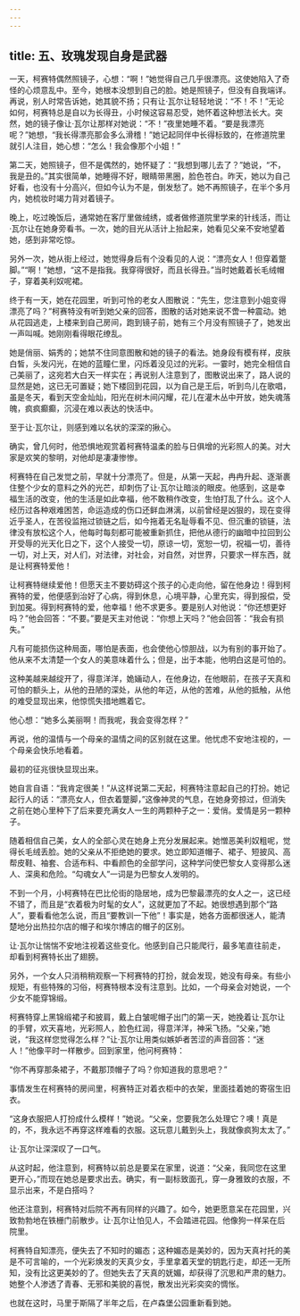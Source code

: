 ```yaml
---
---
---
```

title: 五、玫瑰发现自身是武器
---




一天，柯赛特偶然照镜子，心想：“啊！”她觉得自己几乎很漂亮。这使她陷入了奇怪的心烦意乱中。至今，她根本没想到自己的脸。她是照镜子，但没有自我端详。再说，别人时常告诉她，她其貌不扬；只有让·瓦尔让轻轻地说：“不！不！”无论如何，柯赛特总是自以为长得丑，小时候这容易忍受，她怀着这种想法长大。突然，她的镜子像让·瓦尔让那样对她说：“不！”夜里她睡不着。“要是我漂亮呢？”她想，“我长得漂亮那会多么滑稽！”她记起同伴中长得标致的，在修道院里就引人注目，她心想：“怎么！我会像那个小姐！”

第二天，她照镜子，但不是偶然的，她怀疑了：“我想到哪儿去了？”她说，“不，我是丑的。”其实很简单，她睡得不好，眼睛带黑圈，脸色苍白。昨天，她以为自己好看，也没有十分高兴，但如今认为不是，倒发愁了。她不再照镜子，在半个多月内，她梳妆时竭力背对着镜子。

晚上，吃过晚饭后，通常她在客厅里做绒绣，或者做修道院里学来的针线活，而让·瓦尔让在她身旁看书。一次，她的目光从活计上抬起来，她看见父亲不安地望着她，感到非常吃惊。

另外一次，她从街上经过，她觉得身后有个没看见的人说：“漂亮女人！但穿着蹩脚。”“啊！”她想，“这不是指我。我穿得很好，而且长得丑。”当时她戴着长毛绒帽子，穿着美利奴呢裙。

终于有一天，她在花园里，听到可怜的老女人图散说：“先生，您注意到小姐变得漂亮了吗？”柯赛特没有听到她父亲的回答，图散的话对她来说不啻一种震动。她从花园逃走，上楼来到自己房间，跑到镜子前，她有三个月没有照镜子了，她发出一声叫喊。她刚刚看得眼花缭乱。

她是俏丽、娟秀的；她禁不住同意图散和她的镜子的看法。她身段有模有样，皮肤白皙，头发闪光，在她的蓝瞳仁里，闪烁着没见过的光彩。一霎时，她完全相信自己美丽了，这宛若大白天一样实在；再说别人注意到了，图散说出来了，路人说的显然是她，这已无可置疑；她下楼回到花园，以为自己是王后，听到鸟儿在歌唱，虽是冬天，看到天空金灿灿，阳光在树木间闪耀，花儿在灌木丛中开放，她失魂落魄，疯疯癫癫，沉浸在难以表达的快活中。

至于让·瓦尔让，则感到难以名状的深深的揪心。

确实，曾几何时，他恐惧地观赏着柯赛特温柔的脸与日俱增的光彩照人的美。对大家是欢笑的黎明，对他却是凄凄惨惨。

柯赛特在自己发觉之前，早就十分漂亮了。但是，从第一天起，冉冉升起、逐渐裹住整个少女的意料之外的光芒，却刺伤了让·瓦尔让暗淡的眼皮。他感到，这是幸福生活的改变，他的生活是如此幸福，他不敢稍作改变，生怕打乱了什么。这个人经历过各种艰难困苦，命运造成的伤口还鲜血淋漓，以前曾经是凶狠的，现在变得近乎圣人，在苦役监拖过锁链之后，如今拖着无名耻辱看不见、但沉重的锁链，法律没有放松这个人，他每时每刻都可能被重新抓住，把他从德行的幽暗中拉回到公开受辱的光天化日之下，这个人接受一切，原谅一切，宽恕一切，祝福一切，善待一切，对上天，对人们，对法律，对社会，对自然，对世界，只要求一样东西，就是让柯赛特爱他！

让柯赛特继续爱他！但愿天主不要妨碍这个孩子的心走向他，留在他身边！得到柯赛特的爱，他便感到治好了心病，得到休息，心境平静，心里充实，得到报偿，受到加冕。得到柯赛特的爱，他幸福！他不求更多。要是别人对他说：“你还想更好吗？”他会回答：“不要。”要是天主对他说：“你想上天吗？”他会回答：“我会有损失。”

凡有可能损伤这种局面，哪怕是表面，也会使他心惊胆战，以为有别的事开始了。他从来不太清楚一个女人的美意味着什么；但是，出于本能，他明白这是可怕的。

这种美越来越绽开了，得意洋洋，姽婳动人，在他身边，在他眼前，在孩子天真和可怕的额头上，从他的丑陋的深处，从他的年迈，从他的苦难，从他的抵触，从他的难受显现出来，他惊慌失措地瞧着它。

他心想：“她多么美丽啊！而我呢，我会变得怎样？”

再说，他的温情与一个母亲的温情之间的区别就在这里。他忧虑不安地注视的，一个母亲会快乐地看着。

最初的征兆很快显现出来。

她自言自语：“我肯定很美！”从这样说第二天起，柯赛特注意起自己的打扮。她记起行人的话：“漂亮女人，但衣着蹩脚，”这像神灵的气息，在她身旁掠过，但消失之前在她心里种下了后来要充满女人一生的两颗种子之一：爱俏。爱情是另一颗种子。

随着相信自己美，女人的全部心灵在她身上充分发展起来。她憎恶美利奴粗呢，觉得长毛绒丢脸。她的父亲从不拒绝她的要求。她立即知道帽子、裙子、短披风、高帮皮鞋、袖套、合适布料、中看颜色的全部学问，这种学问使巴黎女人变得那么迷人、深奥和危险。“勾魂女人”一词是为巴黎女人发明的。

不到一个月，小柯赛特在巴比伦街的隐居地，成为巴黎最漂亮的女人之一，这已经不错了，而且是“衣着极为时髦的女人”，这就更加了不起。她很想遇到那个“路人”，要看看他怎么说，而且“要教训一下他”！事实是，她各方面都很迷人，能清楚地分出热拉尔店的帽子和埃尔博店的帽子的区别。

让·瓦尔让惴惴不安地注视着这些变化。他感到自己只能爬行，最多笔直往前走，却看到柯赛特长出了翅膀。

另外，一个女人只消稍稍观察一下柯赛特的打扮，就会发现，她没有母亲。有些小规矩，有些特殊的习俗，柯赛特根本没有注意到。比如，一个母亲会对她说，一个少女不能穿锦缎。

柯赛特穿上黑锦缎裙子和披肩，戴上白皱呢帽子出门的第一天，她挽着让·瓦尔让的手臂，欢天喜地，光彩照人，脸色红润，得意洋洋，神采飞扬。“父亲，”她说，“我这样您觉得怎么样？”让·瓦尔让用类似嫉妒者苦涩的声音回答：“迷人！”他像平时一样散步。回到家里，他问柯赛特：

“你不再穿那条裙子，不戴那顶帽子了吗？你知道我的意思吧？”

事情发生在柯赛特的房间里，柯赛特正对着衣柜中的衣架，里面挂着她的寄宿生旧衣。

“这身衣服把人打扮成什么模样！”她说。“父亲，您要我怎么处理它？噢！真是的，不，我永远不再穿这样难看的衣服。这玩意儿戴到头上，我就像疯狗太太了。”

让·瓦尔让深深叹了一口气。

从这时起，他注意到，柯赛特以前总是要呆在家里，说道：“父亲，我同您在这里更开心，”而现在她总是要求出去。确实，有一副标致面孔，穿一身雅致的衣服，不显示出来，不是白搭吗？

他还注意到，柯赛特对后院不再有同样的兴趣了。如今，她更愿意呆在花园里，兴致勃勃地在铁栅门前散步。让·瓦尔让怕见人，不会踏进花园。他像狗一样呆在后院里。

柯赛特自知漂亮，便失去了不知时的媚态；这种媚态是美妙的，因为天真衬托的美是不可言喻的，一个光彩焕发的天真少女，手里拿着天堂的钥匙行走，却还一无所知，没有比这更美妙的了。但她失去了天真的妩媚，却获得了沉思和严肃的魅力。她整个人渗透了青春、无邪和美貌的喜悦，散发出光彩奕奕的惆怅。

也就在这时，马里于斯隔了半年之后，在卢森堡公园重新看到她。